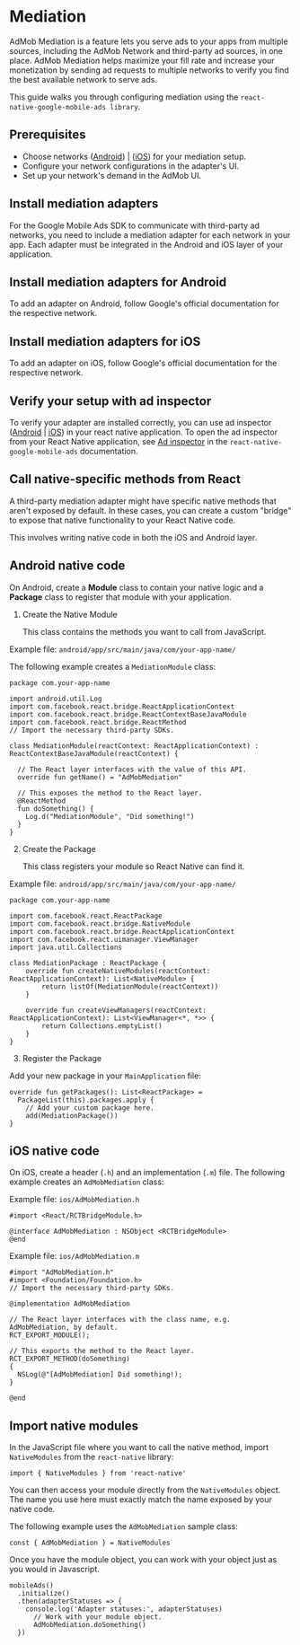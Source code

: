 # Mediation

AdMob Mediation is a feature lets you serve ads to your apps from multiple sources, including the AdMob Network and third-party ad sources, in one place. 
AdMob Mediation helps maximize your fill rate and increase your monetization by sending ad requests to multiple networks to verify you find the best 
available network to serve ads.

This guide walks you through configuring mediation using the `react-native-google-mobile-ads library`.

## Prerequisites 

- Choose networks ([Android](https://developers.google.com/admob/android/choose-networks)) | ([iOS](https://developers.google.com/admob/android/choose-networks)) for your mediation setup.
- Configure your network configurations in the adapter's UI.
- Set up your network's demand in the AdMob UI.

## Install mediation adapters

For the Google Mobile Ads SDK to communicate with third-party ad networks, you need to include a mediation adapter for each network in your app. Each
adapter must be integrated in the Android and iOS layer of your application.

## Install mediation adapters for Android

To add an adapter on Android, follow Google's official documentation for the respective network.

## Install mediation adapters for iOS

To add an adapter on iOS, follow Google's official documentation for the respective network. 

## Verify your setup with ad inspector

To verify your adapter are installed correctly, you can use ad inspector ([Android](https://developers.google.com/admob/android/ad-inspector) | [iOS](https://developers.google.com/admob/ios/ad-inspector))
in your react native application. To open the ad inspector from your React Native application, see [Ad inspector](https://docs.page/invertase/react-native-google-mobile-ads/ad-inspector) in the
`react-native-google-mobile-ads` documentation.

## Call native-specific methods from React

A third-party mediation adapter might have specific native methods that aren't exposed by default. In these cases, you can create a custom "bridge" to expose that native functionality to your React Native code.

This involves writing native code in both the iOS and Android layer.

## Android native code

On Android, create a **Module** class to contain your native logic and a **Package** class to register that module with your application.

1. Create the Native Module
  
    This class contains the methods you want to call from JavaScript.

Example file: `android/app/src/main/java/com/your-app-name/`

The following example creates a `MediationModule` class:

```
package com.your-app-name

import android.util.Log
import com.facebook.react.bridge.ReactApplicationContext
import com.facebook.react.bridge.ReactContextBaseJavaModule
import com.facebook.react.bridge.ReactMethod
// Import the necessary third-party SDKs.

class MediationModule(reactContext: ReactApplicationContext) : ReactContextBaseJavaModule(reactContext) {

  // The React layer interfaces with the value of this API. 
  override fun getName() = "AdMobMediation"

  // This exposes the method to the React layer.
  @ReactMethod
  fun doSomething() {
    Log.d("MediationModule", "Did something!")
  }
}
```

2. Create the Package

    This class registers your module so React Native can find it.

Example file: `android/app/src/main/java/com/your-app-name/`

```
package com.your-app-name

import com.facebook.react.ReactPackage
import com.facebook.react.bridge.NativeModule
import com.facebook.react.bridge.ReactApplicationContext
import com.facebook.react.uimanager.ViewManager
import java.util.Collections

class MediationPackage : ReactPackage {
    override fun createNativeModules(reactContext: ReactApplicationContext): List<NativeModule> {
        return listOf(MediationModule(reactContext))
    }

    override fun createViewManagers(reactContext: ReactApplicationContext): List<ViewManager<*, *>> {
        return Collections.emptyList()
    }
}
```

3. Register the Package

Add your new package in your `MainApplication` file:

```
override fun getPackages(): List<ReactPackage> =
  PackageList(this).packages.apply {
    // Add your custom package here.
    add(MediationPackage())
}
```

## iOS native code

On iOS, create a header (`.h`) and an implementation (`.m`) file. The following example creates an `AdMobMediation` class:

Example file: `ios/AdMobMediation.h`

```
#import <React/RCTBridgeModule.h>

@interface AdMobMediation : NSObject <RCTBridgeModule>
@end
```

Example file: `ios/AdMobMediation.m`

```
#import "AdMobMediation.h"
#import <Foundation/Foundation.h>
// Import the necessary third-party SDKs.

@implementation AdMobMediation

// The React layer interfaces with the class name, e.g. AdMobMediation, by default. 
RCT_EXPORT_MODULE();

// This exports the method to the React layer.
RCT_EXPORT_METHOD(doSomething)
{
  NSLog(@"[AdMobMediation] Did something!);
}

@end
```

## Import native modules

In the JavaScript file where you want to call the native method, import `NativeModules` from the `react-native` library:

```
import { NativeModules } from 'react-native'
```

You can then access your module directly from the `NativeModules` object. The name you use here must exactly match the name
exposed by your native code.

The following example uses the `AdMobMediation` sample class:

```
const { AdMobMediation } = NativeModules
```

Once you have the module object, you can work with your object just as you would in Javascript.

```
mobileAds()
  .initialize()
  .then(adapterStatuses => {
    console.log('Adapter statuses:', adapterStatuses)
      // Work with your module object.
      AdMobMediation.doSomething()
  })
```
